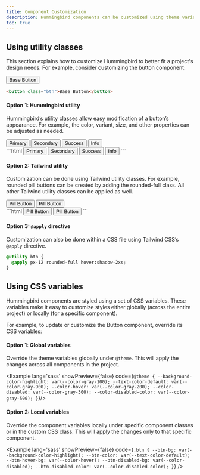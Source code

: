 ```yaml
---
title: Component Customization
description: Hummingbird components can be customized using theme variables, utility classes, or custom CSS to match specific design needs.
toc: true
---
```


## Using utility classes

This section explains how to customize Hummingbird to better fit a project's design needs. For example, consider customizing the button component:

<button class="btn mb-4">Base Button</button>

```html
<button class="btn">Base Button</button>
```

#### Option 1: Hummingbird utility

Hummingbird’s utility classes allow easy modification of a button’s appearance. For example, the color, variant, size, and other properties can be adjusted as needed.

<div class='flex flex-wrap gap-2 mb-4'>
  <button class="btn btn-primary">Primary</button>
  <button class="btn btn-subtle-secondary">Secondary</button>
  <button class="btn btn-outline-success">Success</button>
  <button class="btn btn-text-info">Info</button>
</div>
```html
<button class="btn btn-primary">Primary</button>
<button class="btn btn-subtle-secondary">Secondary</button>
<button class="btn btn-outline-success">Success</button>
<button class="btn btn-text-info">Info</button>
```

#### Option 2: Tailwind utility

Customization can be done using Tailwind utility classes. For example, rounded pill buttons can be created by adding the rounded-full class. All other Tailwind utility classes can be applied as well.

<div class='flex flex-wrap gap-2 mb-4'>
  <button class="btn btn-primary rounded-full">Pill Button</button>
  <button class="btn btn-subtle-secondary px-12 rounded-full hover:shadow-2xs">Pill Button</button>
</div>
```html
<button class="btn btn-primary rounded-full">Pill Button</button>
<button class="btn btn-subtle-secondary px-12 rounded-full hover:shadow-2xs">Pill Button</button>
```

<h4 class='font-medium'>Option 3: <code class='text-base'>@apply</code> directive</h4>

Customization can also be done within a CSS file using Tailwind CSS’s `@apply` directive.

```css
@utility btn {
  @apply px-12 rounded-full hover:shadow-2xs;
}
```

## Using CSS variables

Hummingbird components are styled using a set of CSS variables. These variables make it easy to customize styles either globally (across the entire project) or locally (for a specific component).

For example, to update or customize the Button component, override its CSS variables:

#### Option 1: Global variables

Override the theme variables globally under `@theme`. This will apply the changes across all components in the project.

<Example lang='sass' showPreview={false}
  code={`@theme {
    --background-color-highlight: var(--color-gray-100);
    --text-color-default: var(--color-gray-900);
    --color-hover: var(--color-gray-200);
    --color-disabled: var(--color-gray-300);
    --color-disabled-color: var(--color-gray-500);
  }`}/>

#### Option 2: Local variables

Override the component variables locally under specific component classes or in the custom CSS class. This will apply the changes only to that specific component.

<Example lang='sass' showPreview={false}
  code={`.btn {
    --btn-bg: var(--background-color-highlight);
    --btn-color: var(--text-color-default);
    --btn-hover-bg: var(--color-hover);
    --btn-disabled-bg: var(--color-disabled);
    --btn-disabled-color: var(--color-disabled-color);
  }`}
/>
